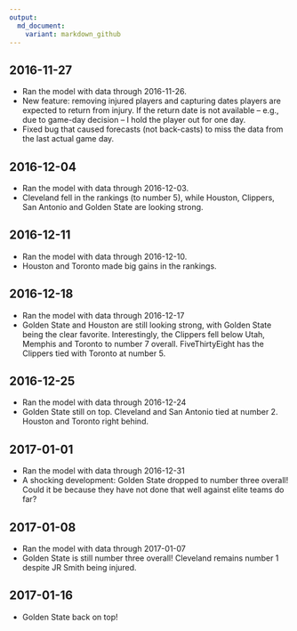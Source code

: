 ```yaml
---
output:
  md_document:
    variant: markdown_github
---
```


## 2016-11-27

* Ran the model with data through 2016-11-26.
* New feature: removing injured players and capturing dates players are expected to return from injury. If the return date is not available -- e.g., due to game-day decision -- I hold the player out for one day.
* Fixed bug that caused forecasts (not back-casts) to miss the data from the last actual game day. 

## 2016-12-04

* Ran the model with data through 2016-12-03.
* Cleveland fell in the rankings (to number 5), while Houston, Clippers, San Antonio and Golden State are looking strong.

## 2016-12-11

* Ran the model with data through 2016-12-10.
* Houston and Toronto made big gains in the rankings.

## 2016-12-18

* Ran the model with data through 2016-12-17
* Golden State and Houston are still looking strong, with Golden State being the clear favorite. Interestingly, the Clippers fell below Utah, Memphis and Toronto to number 7 overall. FiveThirtyEight has the Clippers tied with Toronto at number 5.

## 2016-12-25

* Ran the model with data through 2016-12-24
* Golden State still on top. Cleveland and San Antonio tied at number 2. Houston and Toronto right behind.

## 2017-01-01

* Ran the model with data through 2016-12-31
* A shocking development: Golden State dropped to number three overall! Could it be because they have not done that well against elite teams do far?

## 2017-01-08

* Ran the model with data through 2017-01-07
* Golden State is still number three overall! Cleveland remains number 1 despite JR Smith being injured.

## 2017-01-16

* Golden State back on top!

